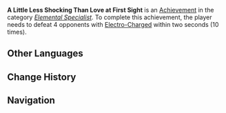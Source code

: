 {{Achievement Infobox
|title        = A Little Less Shocking Than Love at First Sight
|id           = 82039
|order id     = 2039
|category     = Elemental Specialist
|description  = Defeat 4 opponents with [[Electro-Charged]] within 2s (×10).
|requirements = 
|primogems    = 20
|tracking     = Tracks the number of times the player defeated 4 opponents in this way.
|topic        = 
|set          = A Little Less Shocking Than Love at First Sight
|tier         = 3
|tiers_total  = 3
|tier1        = A Little Less Shocking Than Love at First Sight (Tier 1)
|tier2        = A Little Less Shocking Than Love at First Sight (Tier 2)
|tier3        = A Little Less Shocking Than Love at First Sight (Tier 3)
|prev         = A Little Less Shocking Than Love at First Sight (Tier 2)
|next         = 
}}
'''A Little Less Shocking Than Love at First Sight''' is an [[Achievement]] in the category ''[[Elemental Specialist]]''. To complete this achievement, the player needs to defeat 4 opponents with [[Electro-Charged]] within two seconds (10 times).
<!--
==Trivia==

==Video Guides==
{{EVT
|video1   = 
|caption1 = 
}}
-->
==Other Languages==
{{Transclude|A Little Less Shocking Than Love at First Sight|Other Languages}}

==Change History==
{{Change History|1.0}}
<!--
==References==
{{Reflist}}
-->
==Navigation==
{{Achievement Navbox|Elemental Specialist}}